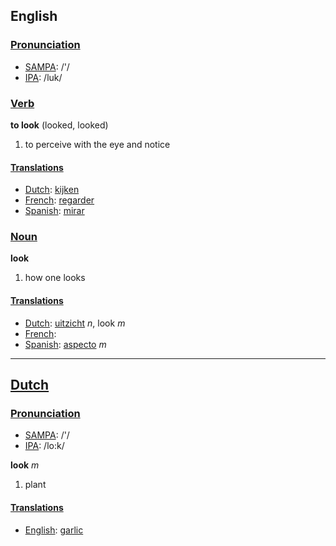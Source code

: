 ==English==
===[[Pronunciation]]===
*[[w:SAMPA|SAMPA]]: /'/
*[[w:IPA|IPA]]: /luk/

===[[Verb]]===

'''to look''' (looked, looked)

# to perceive with the eye and notice

====[[Translation]]s====
*[[Dutch]]: [[kijken]]
*[[French]]: [[regarder]]
*[[Spanish]]: [[mirar]]

===[[Noun]]===

'''look'''

# how one looks

====[[Translation]]s====
*[[Dutch]]: [[uitzicht]] ''n'', look ''m''
*[[French]]: [[]]
*[[Spanish]]: [[aspecto]] ''m''

----

==[[Dutch]]==

===[[Pronunciation]]===
*[[w:SAMPA|SAMPA]]: /'/
*[[w:IPA|IPA]]: /lo:k/

'''look''' ''m''

# plant

====[[Translation]]s====
*[[English]]: [[garlic]]